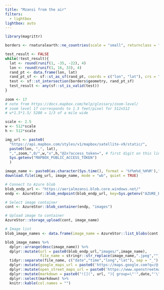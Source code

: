 ```yaml
---
title: "Mzansi from the air"
filters:
  - lightbox
lightbox: auto
---
```


```r
library(magrittr)

borders <- rnaturalearth::ne_countries(scale = "small", returnclass = "sf", country = "south africa")

test_result <- FALSE
while(!test_result){
  lat <- round(runif(1, -35, -22), 4)
  lon <- round(runif(1, 16, 33), 4)
  rand_pt <- data.frame(lon, lat) 
  rand_pt_sf <- sf::st_as_sf(rand_pt, coords = c("lon", "lat"), crs = "+proj=longlat +datum=WGS84 +no_defs")
  test <- sf::st_intersection(borders$geometry, rand_pt_sf)
  test_result <- any(sf::st_is_valid(test))
}
  
zoom <- 17
# note from https://docs.mapbox.com/help/glossary/zoom-level/
# zoom level 17 corresponds to 1.5 feet/pixel for 512x512
# w*1.5*1.5/ 5280 = 1/3 of a mile wide

scale <- 2.5
w <- 512*scale
h <- 512*scale

img_url <- paste0(
  "https://api.mapbox.com/styles/v1/mapbox/satellite-v9/static/",
  paste0(lon, ",", lat),
  ",",zoom,",0/",w,"x",h,"@2x?access_token=", # first digit on this line is zoom level (between 0 and 22)
  Sys.getenv("MAPBOX_PUBLIC_ACCESS_TOKEN")
  )

image_name <- paste0(as.character(Sys.time(), format = '%Y%m%d_%H%M'),"_",lon,"_",lat,".jpeg")
download.file(img_url, image_name, mode = "wb", quiet = TRUE)
```

```r
# Connect to Azure blob
blob_endp_url <- "https://aerialmzansi.blob.core.windows.net/"
endp <- AzureStor::blob_endpoint(blob_endp_url, key=Sys.getenv("AZURE_BLOB_ACCESS_KEY"))

# Select image container
cont <- AzureStor::blob_container(endp, "images")

# Upload image to container
AzureStor::storage_upload(cont, image_name)

```

```r
# Image list
blob_image_names <- data.frame(image_name = AzureStor::list_blobs(cont, info="name"))

blob_image_names %>% 
  dplyr::arrange(desc(image_name)) %>% 
  dplyr::mutate(url = paste0(blob_endp_url,"images/",image_name),
                file_name = stringr::str_replace(image_name,".jpeg","")) %>%
  tidyr::separate(file_name, c("date","time","long","lat"), sep = "_") %>% 
  dplyr::mutate(google_maps_url = paste0('https://maps.google.com?q=/@', lat, ',', long)) %>% 
  dplyr::mutate(open_street_maps_url = paste0('https://www.openstreetmap.org/#map=17/', lat, '/', long)) %>% 
  dplyr::mutate(markdown = paste0("![](", url, "){ group=\"'",date,"'\" description=\"[Google Maps](", google_maps_url, ") [Open Street Maps](", open_street_maps_url, ") Generated ",date," ",time," \"}")) %>% 
  dplyr::select(markdown) %>% 
  knitr::kable(col.names = "")
```
